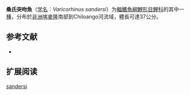 {{Speciesbox
| name = 桑氏突吻魚
| status = LC
| status_system = IUCN3.1
| image = 
| genus = Varicorhinus
| species = sandersi
| authority = [[Boulenger|Boulenger]], 1912
| synonyms = *''Varicorhinus sandersi sandersi''<br /><small>Boulenger, 1912</small>
}}

'''桑氏突吻魚'''（[[学名|学名]]：''Varicorhinus sandersi''）为[[輻鰭魚綱|輻鰭魚綱]][[鯉形目|鯉形目]][[鲤科|鲤科]]的其中一[[種|種]]，分布於[[非洲|非洲]][[喀麥隆|喀麥隆]]南部到Chiloango河流域，體長可達37公分。

== 参考文献 ==
*{{FishBase_species|genus=Varicorhinus|species=sandersi|year=2011|month=12}}

== 扩展阅读 ==
{{refbegin}}
{{wikispecies-inline|Varicorhinus sandersi|桑氏突吻魚}}
{{refend}}
{{Taxonbar|from=Q3760202}}

[[Category:突吻魚屬|sandersi]]


{{Cypriniformes-stub}}